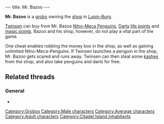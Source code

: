 ---
title: Mr. Bazoo
---

{{Character|
Name=Mr. Bazoo|
Image=Bazoo.jpg|
Race=[[Grobo]]|
Gender=Male|
Size=Medium|
Age=Adult}}

'''Mr. Bazoo''' is a [[grobo]] owning the [[Mr. Bazoo's Shop|shop]] in [[Lupin-Burg]].

[[Twinsen]] can buy from Mr. Bazoo [[Nitro-Meca Penguins]], [[Darts]] [[life points]] and [[magic points]]. Bazoo and his shop, however, do not play a vital part of the game.

One cheat enables robbing the money box in the shop, as well as gaining unlimited Nitro-Meca-Penguins. If Twinsen launches a penguin in the shop, Mr. Bazoo gets scared and runs away. Twinsen can then steal some [[kashes]] from the shop, and also take penguins and darts for free.

==Related threads==
===General===
* {{thread|id=7972|title=Families}}

[[Category:Grobos]]
[[Category:Male characters]]
[[Category:Average characters]]
[[Category:Adult characters]]
[[Category:Citadel Island inhabitants]]